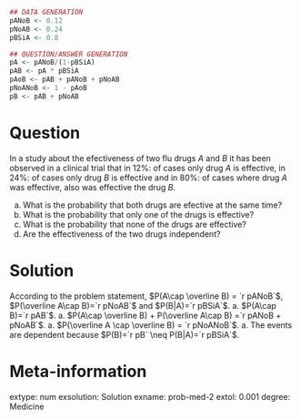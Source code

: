 
```r
## DATA GENERATION
pANoB <- 0.12
pNoAB <- 0.24
pBSiA <- 0.8 

## QUESTION/ANSWER GENERATION
pA <- pANoB/(1-pBSiA)
pAB <- pA * pBSiA
pAoB <- pAB + pANoB + pNoAB
pNoANoB <- 1 - pAoB
pB <- pAB + pNoAB
```

Question
========
In a study about the efectiveness of two flu drugs $A$ and $B$ it has been observed in a clinical trial that in 12%: of cases only drug $A$ is effective, in 24%: of cases only drug $B$ is effective and in 80%: of cases where drug $A$ was effective, also was effective the drug $B$.

a. What is the probability that both drugs are efective at the same time?
a. What is the probability that only one of the drugs is effective?
a. What is the probability that none of the drugs are effective?
a. Are the effectiveness of the two drugs independent?

Solution
========
According to the problem statement, $P(A\cap \overline B) = `r pANoB`$, $P(\overline A\cap B)=`r pNoAB`$ and $P(B|A)=`r pBSiA`$.
a. $P(A\cap B)=`r pAB`$.
a. $P(A\cap \overline B) + P(\overline A\cap B) =`r pANoB + pNoAB`$.
a. $P(\overline A \cap \overline B) = `r pNoANoB`$.
a. The events are dependent because $P(B)=`r pB` \neq P(B|A)=`r pBSiA`$.

Meta-information 
================
extype: num
exsolution: Solution
exname: prob-med-2
extol: 0.001
degree: Medicine
 
